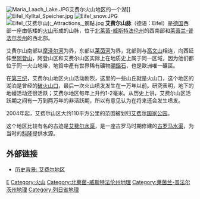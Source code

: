 [[File:Maria_Laach_Lake.JPG|thumb]]艾费尔火山地区的一个湖]]
[[File:Eifel_Kylltal_Speicher.jpg|thumb]]
[[File:Eifel_snow.JPG|thumb]]
[[File:Eifel_(艾费尔山);_Attractions,_景點.jpg|thumb]]
'''艾费尔山脉'''（德语：Eifel）是[[德国|德国]]西部一座由低矮的[[火山|火山]]形成的山脉，位于[[北莱茵-威斯特法伦州|北莱茵-威斯特法伦州]]的西南部和[[莱茵兰-普法尔茨州|莱茵兰-普法尔茨州]]的西北部。

艾费尔山南部以[[摩泽尔河|摩泽尔河]]为界，东部以[[莱茵河|莱茵河]]为界，北部则与[[高文山|高文山]]相连，向西延伸至[[阿登山|阿登山]]，阿登山区和艾费尔山区实际上在地质史上属于同一区域，因为他们都位于同一火山地带，地質中產有世界稀有礦物[[硼鋁石|硼鋁石]]，也是歐洲唯一礦區。

在[[第三纪|第三纪]]，艾费尔山地区火山活动剧烈，这里的一些山丘就是火山口，这个地区的湖泊是曾经的[[破火山口|破火山口]]，最后一次火山喷发发生在一万年以前。研究表明，地下的地幔活动还很活跃；艾费尔地区每年上升约1-2毫米。从历史上讲，艾费尔山区活跃期之间有一万到两万年的非活跃期，所以有意见认为在将来还会发生喷发。

2004年起，艾费尔山区大约110平方公里的范围被划归[[艾费尔国家公园|艾费尔国家公园]]。

这个地区比较有名的古迹是[[艾费尔水渠|艾费尔水渠]]，是一座古罗马时期修建的[[古罗马水渠|古罗马水渠]]，为当时的[[科隆|科隆]]提供水源。

== 外部链接 ==
* [http://www.diederich.com/EifelDistrict.htm 历史背景: 艾费尔地区] {{en}}

{{coord|display=title}}
{{Authority control}}

[[Category:德国山峰|E]]
[[Category:火山|Category:火山]]
[[Category:北莱茵-威斯特法伦州地理|Category:北莱茵-威斯特法伦州地理]]
[[Category:莱茵兰-普法尔茨州地理|Category:莱茵兰-普法尔茨州地理]]
[[Category:列日省地理|Category:列日省地理]]